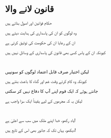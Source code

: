 # قانون لانے والا

حکام قوانین اور اصول بناتے ہیں

وہ لوگوں کو ان کی پاسداری کی ہدایت دیتے ہیں

ان کے رعایا ان کی حکومت کی توثیق کرتی ہے

کیونکہ ان کے پاس کسی بھی قانون کی پاسداری کے وسائل نہیں ہیں

<br />

لیکن اختیار صرف قابل اعتماد لوگوں کو سونپیں

کیونکہ وہ کام کرتے وقت غم اور گناہ کا باعث بنتے ہیں

جانتے ہوئے کہ ایک قوم اپنے آپ کا دفاع نہیں کر سکتی

لیکن یہ کہ مجرموں کے لیے یقیناً ایک سزا واجب ہے

<br />

یاد رکھو، خدا اپنے ملک میں سب سے اعلیٰ ہے!

دیکھو، یہاں تک کہ جانور بھی اس کے تابع ہیں!
